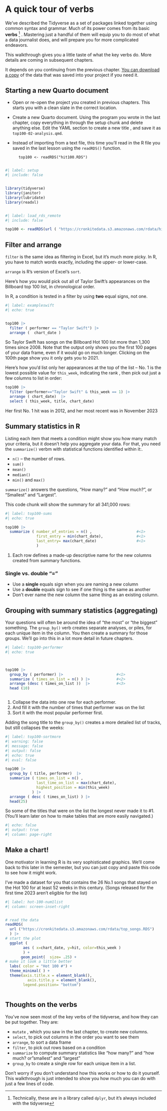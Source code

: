 # A quick tour of verbs {#r-verbs}

We've described the Tidyverse as a set of packages linked together using common syntax and grammar. Much of its power comes from its basic **verbs** ^[Technically, these are in a library called `dplyr`, but it's always included with the tidyverse] . Mastering just a handful of them will equip you to do most of what a data journalist does, and will prepare you for more complicated endeavors.

This walkthrough gives you a little taste of what the key verbs do. More details are coming in subsequent chapters.

It depends on you continuing from the previous chapter. [You can download a copy](https://cronkitedata.s3.amazonaws.com/rdata/hit100.RDS) of the data that was saved into your project if you need it. 

## Starting a new Quarto document

::: callout-dothis
-   Open or re-open the project you created in previous chapters. This starts you with a clean slate in the correct location.

-   Create a new Quarto document. Using the program you wrote in the last chapter, copy everything in through the setup chunk and delete anything else. Edit the YAML section to create a new title , and save it as `top100-02-analysis.qmd`.

-   Instead of importing from a text file, this time you'll read in the R file you saved in the last lesson using the `readRDS()` function.

::: inline-code
          top100 <- readRDS("hit100.RDS")
          
:::

:::

```r
#| label: setup
#| include: false


library(tidyverse)
library(janitor)
library(lubridate)
library(readxl)



```

```r
#| label: load_rds_remote 
#| include: false

top100 <- readRDS(url ( "https://cronkitedata.s3.amazonaws.com/rdata/hit100.RDS"))


```

## Filter and arrange

`filter` is the same idea as filtering in Excel, but it's much more picky. In R, you have to match words exactly, including the upper- or lower-case.

`arrange` is R's version of Excel's `sort`.

Here's how you would pick out all of Taylor Swift's appearances on the Billboard top 100 list, in chronological order.

::: callout-caution
In R, a condition is tested in a filter by using **two** equal signs, not one.
:::

```r
#| label: exampleswift
#| echo: true


top100 |>
  filter ( performer == "Taylor Swift") |> 
  arrange (  chart_date )   

```

So Taylor Swift has songs on the Billboard Hot 100 list more than 1,300 times since 2008. Note that the output only shows you the first 100 pages of your data frame, even if it would go on much longer. Clicking on the 100th page show you it only gets you to 2021.

Here's how you'd list only her appearances at the top of the list -- No. 1 is the lowest possible value for `this_week`, indicating the rank , then pick out just a few columns to list in order:

::: column-page-inset-right
```r

top100 |>
  filter (performer=="Taylor Swift" & this_week == 1) |>
  arrange ( chart_date)  |>
  select ( this_week, title, chart_date)

```
:::

Her first No. 1 hit was in 2012, and her most recent was in  November 2023

## Summary statistics in R

Listing each item that meets a condition might show you how many match your criteria, but it doesn't help you aggregate your data. For that, you need the `summarize()` verbm with statistical functions identified within it:. 

-   `n()` -- the number of rows.
-   `sum()`
-   `mean()` 
-   `median()`
-   `min()` and `max()`

`summarize()` answers the questions, "How many?" and "How much?", or "Smallest" and "Largest".

This code chunk will show the summary for all 341,000 rows:

```r
#| label: top100-sums
#| echo: true

top100 |>
  summarize ( number_of_entries = n() ,                    #<1>
              first_entry = min(chart_date),               #<1>
              last_entry= max(chart_date)                  #<1>
              )


```

1. Each row defines a made-up descriptive name for the new columns created from summary functions. 


::: callout-note
### Single vs. double "="

-   Use a **single** equals sign when you are naming a new column
-   Use a **double** equals sign to see if one thing is the same as another
-   Don't ever name the new column the same thing as an existing column.
:::


## Grouping with summary statistics (aggregating)

Your questions will often be around the idea of "the most" or "the biggest" something. The `group_by()` verb creates separate analyses, or piles, for each unique item in the column. You then create a summary for those groups.  We'll go into this in a lot more detail in future chapters. 


```r
#| label: top100-performer
#| echo: true



top100 |>                                         
  group_by ( performer) |>                        #<1>
  summarize ( times_on_list = n() ) |>            #<2>
  arrange (desc ( times_on_list ))  |>            #<3>
  head (10)



```
1. Collapse the data into one row for each performer.
2. And fill it with the number of times that performer was on the list
3. Sort it with the most popular performer first.


Adding the song title to the `group_by()` creates a more detailed list of tracks, but still collapses the weeks: 

```r
#| label: top100-sortmore
#| warning: false
#| message: false
#| output: false
#| echo: true
#| eval: false

top100 |>
  group_by ( title, performer)  |>
  summarize ( times_on_list = n() , 
              last_time_on_list = max(chart_date),
              highest_position = min(this_week)
            ) |>
  arrange ( desc ( times_on_list) ) |>
  head(25) 


```


::: {.content-visible when-format="html"}

So some of the titles that were on the list the longest never made it to #1. (You'll learn later on how to make tables that are more easily navigated.)

```r
#| echo: false
#| output: true
#| column: page-right


```

::: 




## Make a chart!

One motivator in learning R is its very sophisticated graphics. We'll come back to this later in the semester, but you can just copy and paste this code to see how it might work. 

I've made a dataset for you that contains the 26 No.1 songs that stayed on the Hot 100 for at least 52 weeks in this century. (Songs released for the first time 2023 aren't eligible for the list) 

```r
#| label: hot-100-num1list
#| column: screen-inset-right


# read the data
readRDS( 
  url ("https://cronkitedata.s3.amazonaws.com/rdata/top_songs.RDS")
  ) |> 
# start the plot
  ggplot ( 
        aes ( x=chart_date, y=hit, color=this_week ) 
        ) +
       geom_point(  size= .25) +
# make it look a little better
  labs( color = "Hot 100 #") +
  theme_minimal( ) +
  theme(axis.title.x = element_blank(),
          axis.title.y = element_blank(), 
        legend.position= "bottom") 



```

## Thoughts on the verbs

You've now seen most of the key verbs of the tidyverse, and how they can be put together. They are:

-   `mutate` , which you saw in the last chapter, to create new columns. 
-   `select`, to pick out columns in the order you want to see them 
-    `arrange`, to sort a data frame
-   `filter`, to pick out rows based on a condition
-   `summarize` to compute summary statistics like "how many?" and "how much? or"smallest" and "largest"
-   `group_by` to create a single row for each unique item in a list.

Don't worry if you don't understand how this works or how to do it yourself. This walkthrough is just intended to show you how much you can do with just a few lines of code.
